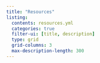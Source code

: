 ```yaml
---
title: "Resources"
listing:
  contents: resources.yml
  categories: true
  filter-ui: [title, description]
  type: grid
  grid-columns: 3
  max-description-length: 300
---
```

